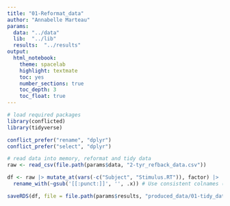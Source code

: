 ```yaml
---
title: "01-Reformat_data"
author: "Annabelle Marteau"
params:
  data: "../data"
  lib:  "../lib"
  results:  "../results"
output:
  html_notebook:
    theme: spacelab
    highlight: textmate
    toc: yes
    number_sections: true
    toc_depth: 3
    toc_float: true
---
```


```r
# load required packages
library(conflicted)
library(tidyverse)

conflict_prefer("rename", "dplyr")
conflict_prefer("select", "dplyr")
```

```r
# read data into memory, reformat and tidy data
raw <- read_csv(file.path(params$data, "2-tyr_refback_data.csv"))

df <- raw |> mutate_at(vars(-c("Subject", "Stimulus.RT")), factor) |>
  rename_with(~gsub('[[:punct:]]', '', .x)) # Use consistent colnames (i.e in this case remove any dots, words in name separated by capital letter)
```

```r
saveRDS(df, file = file.path(params$results, "produced_data/01-tidy_data.rds"))
```

